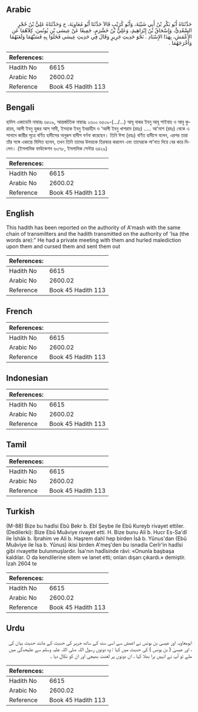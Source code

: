 ## Arabic


<div dir="rtl" lang="ar" style={{fontSize:'larger',backgroundColor:'#f8f9fa',padding:20}}>
حَدَّثَنَاهُ أَبُو بَكْرِ بْنُ أَبِي شَيْبَةَ، وَأَبُو كُرَيْبٍ قَالاَ حَدَّثَنَا أَبُو مُعَاوِيَةَ، ح وَحَدَّثَنَاهُ عَلِيُّ بْنُ حُجْرٍ السَّعْدِيُّ، وَإِسْحَاقُ بْنُ إِبْرَاهِيمَ، وَعَلِيُّ بْنُ خَشْرَمٍ، جَمِيعًا عَنْ عِيسَى بْنِ يُونُسَ، كِلاَهُمَا عَنِ الأَعْمَشِ، بِهَذَا الإِسْنَادِ ‏.‏ نَحْوَ حَدِيثِ جَرِيرٍ وَقَالَ فِي حَدِيثِ عِيسَى فَخَلَوَا بِهِ فَسَبَّهُمَا وَلَعَنَهُمَا وَأَخْرَجَهُمَا ‏.‏
</div>
<div style={{backgroundColor:'#f8f9fa',padding:20, marginBottom: 10}}><table> <thead> <tr> <th>References:</th> <th></th> </tr> </thead> <tbody><tr><td>Hadith No</td><td>6615</td></tr><tr><td>Arabic No</td><td>2600.02</td></tr><tr><td>Reference</td><td>Book 45 Hadith 113</td></tr></tbody></table></div>

## Bengali


<div dir="ltr" lang="bn" style={{fontSize:'larger',backgroundColor:'#f8f9fa',padding:20}}>
হাদিস একাডেমি নাম্বারঃ ৬৫০৯, আন্তর্জাতিক নাম্বারঃ ২৬০০ ৬৫০৯-(…/...) আবূ বাকর ইবনু আবূ শাইবাহ ও আবু কুরায়ব, আলী ইবনু হুজর আস্ সাদী, ইসহাক ইবনু ইবরাহীম ও ‘আলী ইবনু খাশরাম (রহঃ) ..... আ'মাশ (রহঃ) থেকে এ সানাদে জারীর সূত্রে বর্ণিত হাদীসের অনুরূপ হাদীস বর্ণনা করেছেন। তিনি ঈসা (রহঃ) বর্ণিত হাদীসে বলেন, এরপর তারা তাঁর সঙ্গে একান্তে মিলিত হলেন, তখন তিনি তাদের উভয়কে তিরস্কার করলেন এবং তাদেরকে লা’নাত দিয়ে বের করে দিলেন। (ইসলামিক ফাউন্ডেশন ৬৩৭৮, ইসলামিক সেন্টার ৬৪২৯)
</div>
<div style={{backgroundColor:'#f8f9fa',padding:20, marginBottom: 10}}><table> <thead> <tr> <th>References:</th> <th></th> </tr> </thead> <tbody><tr><td>Hadith No</td><td>6615</td></tr><tr><td>Arabic No</td><td>2600.02</td></tr><tr><td>Reference</td><td>Book 45 Hadith 113</td></tr></tbody></table></div>

## English


<div dir="ltr" lang="en" style={{fontSize:'larger',backgroundColor:'#f8f9fa',padding:20}}>
This hadith has been reported on the authority of A'mash with the same chain of transmitters and the hadith transmitted on the authority of 'Isa (the words are):" He had a private meeting with them and hurled malediction upon them and cursed them and sent them out
</div>
<div style={{backgroundColor:'#f8f9fa',padding:20, marginBottom: 10}}><table> <thead> <tr> <th>References:</th> <th></th> </tr> </thead> <tbody><tr><td>Hadith No</td><td>6615</td></tr><tr><td>Arabic No</td><td>2600.02</td></tr><tr><td>Reference</td><td>Book 45 Hadith 113</td></tr></tbody></table></div>

## French


<div dir="ltr" lang="fr" style={{fontSize:'larger',backgroundColor:'#f8f9fa',padding:20}}>

</div>
<div style={{backgroundColor:'#f8f9fa',padding:20, marginBottom: 10}}><table> <thead> <tr> <th>References:</th> <th></th> </tr> </thead> <tbody><tr><td>Hadith No</td><td>6615</td></tr><tr><td>Arabic No</td><td>2600.02</td></tr><tr><td>Reference</td><td>Book 45 Hadith 113</td></tr></tbody></table></div>

## Indonesian


<div dir="ltr" lang="id" style={{fontSize:'larger',backgroundColor:'#f8f9fa',padding:20}}>

</div>
<div style={{backgroundColor:'#f8f9fa',padding:20, marginBottom: 10}}><table> <thead> <tr> <th>References:</th> <th></th> </tr> </thead> <tbody><tr><td>Hadith No</td><td>6615</td></tr><tr><td>Arabic No</td><td>2600.02</td></tr><tr><td>Reference</td><td>Book 45 Hadith 113</td></tr></tbody></table></div>

## Tamil


<div dir="ltr" lang="ta" style={{fontSize:'larger',backgroundColor:'#f8f9fa',padding:20}}>

</div>
<div style={{backgroundColor:'#f8f9fa',padding:20, marginBottom: 10}}><table> <thead> <tr> <th>References:</th> <th></th> </tr> </thead> <tbody><tr><td>Hadith No</td><td>6615</td></tr><tr><td>Arabic No</td><td>2600.02</td></tr><tr><td>Reference</td><td>Book 45 Hadith 113</td></tr></tbody></table></div>

## Turkish


<div dir="ltr" lang="tr" style={{fontSize:'larger',backgroundColor:'#f8f9fa',padding:20}}>
(M-88) Bize bu hadîsi Ebû Bekr b. Ebî Şeybe ile Ebû Kureyb rivayet ettiler. (Dedilerki): Bize Ebû Muâviye rivayet etti. H. Bize bunu Ali b. Hucr Es-Sa'dî ile İshâk b. İbrahim ve Ali b. Haşrem dahî hep birden İsâ b. Yûnus'dan (Ebû Muâviye ile İsa b. Yûnus) ikisi birden A'meş'den bu isnadla Cerîr'in hadîsi gibi rivayette bulunmuşlardır. İsa'nın hadîsinde râvi: «Onunla başbaşa kaldılar. O da kendilerine sitem ve lanet etti; onları dışarı çıkardı.» demiştir. İzah 2604 te
</div>
<div style={{backgroundColor:'#f8f9fa',padding:20, marginBottom: 10}}><table> <thead> <tr> <th>References:</th> <th></th> </tr> </thead> <tbody><tr><td>Hadith No</td><td>6615</td></tr><tr><td>Arabic No</td><td>2600.02</td></tr><tr><td>Reference</td><td>Book 45 Hadith 113</td></tr></tbody></table></div>

## Urdu


<div dir="rtl" lang="ur" style={{fontSize:'larger',backgroundColor:'#f8f9fa',padding:20}}>
ابومعاویہ اور عیسیٰ بن یونس نے اعمش سے اسی سند کے ساتھ جریر کی حدیث کے مانند حدیث بیان کی ، اور عیسیٰ ( بن یونس ) کی حدیث میں کہا : وہ دونوں رسول اللہ صلی اللہ علیہ وسلم سے علیحدگی میں ملے تو آپ نے انہیں برا بھلا کہا ، ان دونوں پر لعنت بھیجی اور ان کو نکال دیا ۔
</div>
<div style={{backgroundColor:'#f8f9fa',padding:20, marginBottom: 10}}><table> <thead> <tr> <th>References:</th> <th></th> </tr> </thead> <tbody><tr><td>Hadith No</td><td>6615</td></tr><tr><td>Arabic No</td><td>2600.02</td></tr><tr><td>Reference</td><td>Book 45 Hadith 113</td></tr></tbody></table></div>